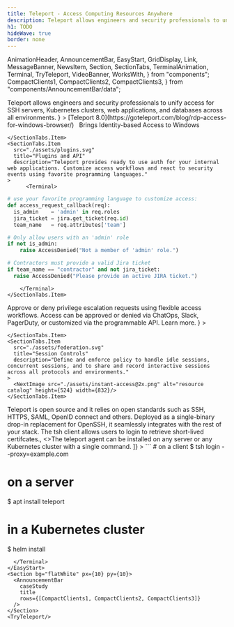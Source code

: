 ```yaml
---
title: Teleport - Access Computing Resources Anywhere
description: Teleport allows engineers and security professionals to unify access for SSH servers, Kubernetes clusters, web applications, and databases across all environments.
h1: TODO
hideWave: true
border: none
---
```

  AnimationHeader,
  AnnouncementBar,
  EasyStart,
  GridDisplay,
  Link,
  MessageBanner,
  NewsItem,
  Section,
  SectionTabs,
  TerminalAnimation,
  Terminal,
  TryTeleport,
  VideoBanner,
  WorksWith,
} from "components";
  CompactClients1,
  CompactClients2,
  CompactClients3,
} from "components/AnnouncementBar/data";

<Section bg="grayWave">
  <AnimationHeader
    title="Quickly access any computing resource anywhere"
    subtitle="Teleport Access Plane"
    description={
      <>
        Teleport allows engineers and security professionals to unify access for SSH servers, Kubernetes clusters, web applications, and databases across all environments.      
      </>
    }
  >
  <TerminalAnimation text="homepage"/>
  </AnimationHeader>
  <NewsItem newsImg>
    [Teleport 8.0](https://goteleport.com/blog/rdp-access-for-windows-browser/) &nbsp; Brings Identity-based Access to Windows
  </NewsItem>
  <AnnouncementBar />
</Section>
<GridDisplay productCard cardStyle="productCard" bg="wavelight">
  <ProductCard 
  title="Server Access" 
  src="../sharedAssets/images/server.svg" 
  href="/ssh-server-access" 
  description="For SSH servers behind NAT in multiple environments."/>
  <ProductCard 
  title="Kubernetes Access" 
  src="../sharedAssets/images/kubernetes.svg" 
  href="/kubernetes-access" 
  description="For Kubernetes clusters behind NAT in multiple environments."/>
  <ProductCard 
  title="Application Access" 
  src="../sharedAssets/images/application.svg" 
  href="/application-access" 
  description="For web applications behind NAT in multiple environments."/>
  <ProductCard 
  title="Database Access" 
  src="../sharedAssets/images/database.svg" 
  href="/database-access" 
  description="For databases behind NAT in multiple environments."/>
  <ProductCard 
  title="Desktop Access" 
  src="../sharedAssets/images/desktop.svg" 
  href="/desktop-access" 
  description="For Windows servers & desktops in multiple environments."/>
</GridDisplay>
<Section bg="grayWave">
  <SectionTabs 
    narrowTabs
    alignment="tabsLeft"
    title="Access that doesn't get in the way" 
    description="A single sign-on allows discovery and instant access to all layers of your tech stack behind NAT across clouds, data centers, or on the edge. There is no more juggling of shared secrets, SSH keys, or hopping between VPNs and multiple access points.">
    <SectionTabs.Item
      src="./assets/catalog.svg"
      title="Unified Resource Catalog"
      description="There is no need to maintain inventories. Enjoy the live view of all servers, Kubernetes clusters, internal applications, databases, and live sessions across all environments."
    >
      <NextImage src="./assets/resource-catalog-browser@2x.png" alt="resource catalog" height={524} width={832}/>
    </SectionTabs.Item>
    <SectionTabs.Item
      src="./assets/recording.svg"
      title="Session Recording"
      description="Invite colleagues to collaborate in a shared session. Work together to troubleshoot a problem on a remote server or on each others’ laptops. Record sessions for knowledge-sharing purposes."
    >
        <NextImage src="./assets/session-replay.gif" alt="resource catalog" height={524} width={832}/>

    </SectionTabs.Item>
    <SectionTabs.Item
      src="./assets/plugins.svg"
      title="Plugins and API"
      description="Teleport provides ready to use auth for your internal web applications. Customize access workflows and react to security events using favorite programming languages."
    >
          <Terminal>
  ```python
  # use your favorite programming language to customize access:
  def access_request_callback(req):
    is_admin    = 'admin' in req.roles
    jira_ticket = jira.get_ticket(req.id)
    team_name   = req.attributes['team']

  # Only allow users with an 'admin' role
  if not is_admin:
      raise AccessDenied("Not a member of 'admin' role.")

  # Contractors must provide a valid Jira ticket
  if team_name == "contractor" and not jira_ticket:
    raise AccessDenied("Please provide an active JIRA ticket.")
  ```
        </Terminal>
    </SectionTabs.Item>
  </SectionTabs>
</Section>
<Section bg="grayWave">
  <SectionTabs 
  narrowTabs
    alignment="tabsRight"
    title="Easily implement security and compliance" 
    description="Use Teleport to adopt industry best practices for access across all protocols and all environments with minimal configuration. Easily enforce MFA, RBAC, and SSO using identity-based short-lived certificates.">
    <SectionTabs.Item
      src="./assets/grant-access.svg"
      title="Access Requests"
      description={
        <>
        Approve or deny privilege escalation requests using flexible access workflows. Access can be approved or denied via ChatOps, Slack, PagerDuty, or customized via the programmable API. <Link scheme="site" href="/features/access-requests/">Learn more</Link>.
        </>
        }
    >
      <NextImage src="./assets/access-request-browser@2x.png" alt="resource catalog" height={524} width={832}/>
    </SectionTabs.Item>
    <SectionTabs.Item
      src="./assets/sso.png"
      title="Access Controls"
      description="Use flexible access controls to implement compliance standards such as SOC2, PCI, and FedRAMP. Teleport can bring new and legacy resources into compliance."
    >
        <NextImage src="./assets/compliance@2x.png" alt="resource catalog" height={524} width={832}/>

    </SectionTabs.Item>
    <SectionTabs.Item
      src="./assets/federation.svg"
      title="Session Controls"
      description="Define and enforce policy to handle idle sessions, concurrent sessions, and to share and record interactive sessions across all protocols and environments."
    >
      <NextImage src="./assets/instant-access@2x.png" alt="resource catalog" height={524} width={832}/>
    </SectionTabs.Item>
  </SectionTabs>
</Section>
<Section bg="grayWave">
  <SectionTabs 
  narrowTabs
    alignment="tabsLeft"
    title="Complete visibility into access and behavior" 
    description="Teleport records interactive sessions, filesystem changes, data transfers, command executions and other security events across all environments into a structured audit log, making it easy to see what’s happening and who is responsible.">
    <SectionTabs.Item
      src="./assets/catalog.svg"
      title="Unified Resource Catalog"
      description="There is no need to maintain inventories. Enjoy the live view of all servers, Kubernetes clusters, internal applications, databases, and live sessions across all environments."
    >
      <NextImage src="./assets/resource-catalog-browser@2x.png" alt="resource catalog" height={524} width={832}/>
    </SectionTabs.Item>
    <SectionTabs.Item
      src="./assets/live-view.svg"
      title="Live Session View"
      description="Teleport maintains a list of live sessions across all protocols and environments, providing a picture of what’s happening. Each session is recorded and tied to identities of humans and machines involved."
    >
        <NextImage src="./assets/active-sessions-browser@2x.png" alt="resource catalog" height={524} width={832}/>
    </SectionTabs.Item>
    <SectionTabs.Item
      src="./assets/events.svg"
      title="Audit Log"
      description="Teleport streams recorded sessions and security events to a centralized destination of choice such as SIEM solutions to help integrate access events into a single source of truth."
    >
      <NextImage src="./assets/audit-log-card@2x.png" alt="resource catalog" height={524} width={832}/>
    </SectionTabs.Item>
  </SectionTabs>
</Section>
<VideoBanner title="Demo Video" videoId="8dDRW37fsy4" />
<WorksWith title="Works with everything you have">
  Teleport is open source and it relies on open standards such as SSH, HTTPS, SAML, OpenID connect and others. Deployed as a single-binary drop-in replacement for OpenSSH, it seamlessly integrates with the rest of your stack.
</WorksWith>
<EasyStart
  description="Teleport is easy to deploy and use. We believe that simplicity and good user experience are key to first-class security."
  listDescription="Teleport consists of just two binaries."
  listItems={[
    <>The <span style={{color: "#512FC9", fontFamily: "Ubuntu Mono"}}>tsh</span> client allows users to login to retrieve short-lived certifcates.</>, 
    <>The <span style={{color: "#512FC9", fontFamily: "Ubuntu Mono"}}>teleport</span> agent can be installed on any server or any Kubernetes cluster with a single command.</>
  ]}
>
  <Terminal>
```
# on a client
$ tsh login --proxy=example.com

# on a server
$ apt install teleport

# in a Kubernetes cluster
$ helm install
```
  </Terminal>
</EasyStart>
<Section bg="flatWhite" px={10} py={10}>
  <AnnouncementBar
    caseStudy
    title
    rows={[CompactClients1, CompactClients2, CompactClients3]}
  />
</Section>
<TryTeleport/>

